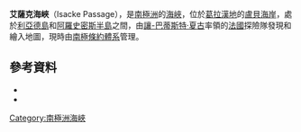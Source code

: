 {{Coord|66|54|S|67|15|W|source:GNIS|display=title}}

'''艾薩克海峽'''（Isacke Passage），是[[南極洲|南極洲]]的[[海峽|海峽]]，位於[[葛拉漢地|葛拉漢地]]的[[盧貝海岸|盧貝海岸]]，處於[[利亞德島|利亞德島]]和[[阿羅史密斯半島|阿羅史密斯半島]]之間，由[[讓-巴蒂斯特·夏古|讓-巴蒂斯特·夏古]]率領的[[法國|法國]]探險隊發現和繪入地圖，現時由[[南極條約體系|南極條約體系]]管理。

==參考資料==
*{{cite gnis | type = antarid | id = 7367| name = Isacke Passage | accessdate = 2012-07-10}}
*{{usgs-gazetteer|id=7367}}

{{DEFAULTSORT:Isacke Passage}}
[[Category:南極洲海峽|Category:南極洲海峽]]


{{LoubetCoast-geo-stub}}